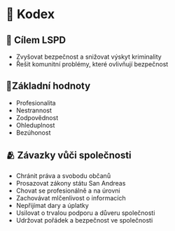 # 👮 Kodex

## 🏁 Cílem LSPD

- Zvyšovat bezpečnost a snižovat výskyt kriminality
- Řešit komunitní problémy, které ovlivňují bezpečnost

## 🚩Základní hodnoty

- Profesionalita
- Nestrannost
- Zodpovědnost
- Ohleduplnost
- Bezúhonost

## 🫂 Závazky vůči společnosti

- Chránit práva a svobodu občanů
- Prosazovat zákony státu San Andreas
- Chovat se profesionálně a na úrovni
- Zachovávat mlčenlivost o informacích
- Nepřijímat dary a úplatky
- Usilovat o trvalou podporu a důveru společnosti
- Udržovat pořádek a bezpečnost ve společnosti
